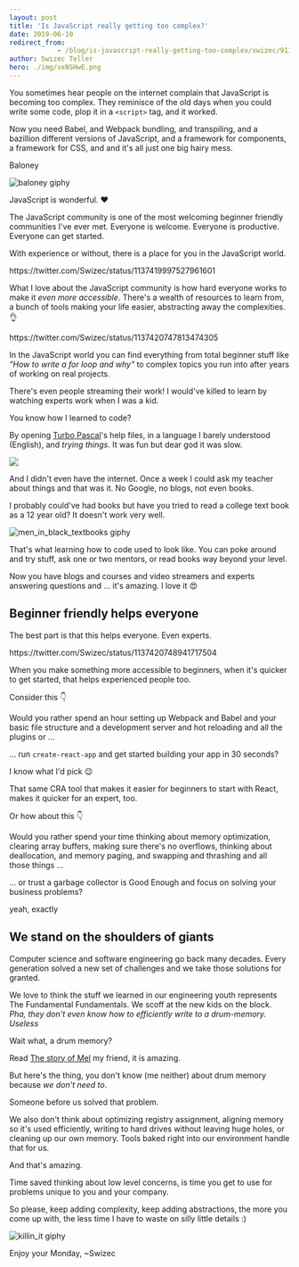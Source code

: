 ```yaml
---
layout: post
title: 'Is JavaScript really getting too complex?'
date: 2019-06-10
redirect_from: 
            - /blog/is-javascript-really-getting-too-complex/swizec/9117
author: Swizec Teller
hero: ./img/vxNSHwE.png
---
```

You sometimes hear people on the internet complain that JavaScript is becoming too complex. They reminisce of the old days when you could write some code, plop it in a `<script>` tag, and it worked.





Now you need Babel, and Webpack bundling, and transpiling, and a bazillion different versions of JavaScript, and a framework for components, a framework for CSS, and and it's all just one big hairy mess.



Baloney



![baloney giphy](./img/media-3orif5GoP132DEKTF6-giphy.gif)



JavaScript is wonderful. ❤️



The JavaScript community is one of the most welcoming beginner friendly communities I've ever met. Everyone is welcome. Everyone is productive. Everyone can get started.



With experience or without, there is a place for you in the JavaScript world.



https&#x3A;//twitter.com/Swizec/status/1137419997527961601



What I love about the JavaScript community is how hard everyone works to make it _even more accessible_. There's a wealth of resources to learn from, a bunch of tools making your life easier, abstracting away the complexities. 👌



https&#x3A;//twitter.com/Swizec/status/1137420747813474305



In the JavaScript world you can find everything from total beginner stuff like _"How to write a for loop and why"_ to complex topics you run into after years of working on real projects.



There's even people streaming their work! I would've killed to learn by watching experts work when I was a kid.



You know how I learned to code?



By opening [Turbo Pascal](https://en.wikipedia.org/wiki/Turbo_Pascal)'s help files, in a language I barely understood (English), and _trying things_. It was fun but dear god it was slow.



![](./img/vxNSHwE.png)



And I didn't even have the internet. Once a week I could ask my teacher about things and that was it. No Google, no blogs, not even books.



I probably could've had books but have you tried to read a college text book as a 12 year old? It doesn't work very well.



![men_in_black_textbooks giphy](./img/media-13uInxupYYtNf2-giphy.gif)



That's what learning how to code used to look like. You can poke around and try stuff, ask one or two mentors, or read books way beyond your level.



Now you have blogs and courses and video streamers and experts answering questions and ... it's amazing. I love it 😍



## Beginner friendly helps everyone



The best part is that this helps everyone. Even experts.



https&#x3A;//twitter.com/Swizec/status/1137420748941717504



When you make something more accessible to beginners, when it's quicker to get started, that helps experienced people too.



Consider this 👇



Would you rather spend an hour setting up Webpack and Babel and your basic file structure and a development server and hot reloading and all the plugins or ...



... run `create-react-app` and get started building your app in 30 seconds?



I know what I'd pick 😉



That same CRA tool that makes it easier for beginners to start with React, makes it quicker for an expert, too.



Or how about this 👇



Would you rather spend your time thinking about memory optimization, clearing array buffers, making sure there's no overflows, thinking about deallocation, and memory paging, and swapping and thrashing and all those things ...



... or trust a garbage collector is Good Enough and focus on solving your business problems?



yeah, exactly



## We stand on the shoulders of giants



Computer science and software engineering go back many decades. Every generation solved a new set of challenges and we take those solutions for granted.



We love to think the stuff we learned in our engineering youth represents The Fundamental Fundamentals. We scoff at the new kids on the block. _Pha, they don't even know how to efficiently write to a drum-memory. Useless_



Wait what, a drum memory?



Read [The story of Mel](http://www.catb.org/~esr/jargon/html/story-of-mel.html) my friend, it is amazing.



But here's the thing, you don't know (me neither) about drum memory because _we don't need to_.



Someone before us solved that problem.



We also don't think about optimizing registry assignment, aligning memory so it's used efficiently, writing to hard drives without leaving huge holes, or cleaning up our own memory. Tools baked right into our environment handle that for us.



And that's amazing.



Time saved thinking about low level concerns, is time you get to use for problems unique to you and your company.



So please, keep adding complexity, keep adding abstractions, the more you come up with, the less time I have to waste on silly little details :)



![killin_it giphy](./img/media-BnJchna9dxUD6-giphy.gif)



Enjoy your Monday, ~Swizec